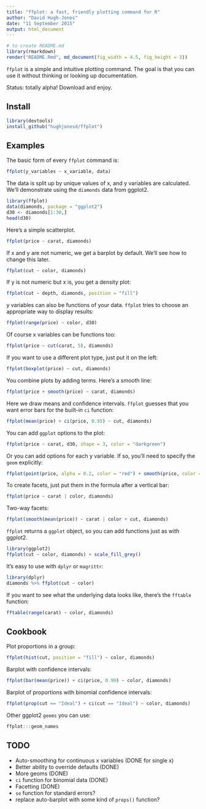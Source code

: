 ```yaml
---
title: "ffplot: a fast, friendly plotting command for R"
author: "David Hugh-Jones"
date: "11 September 2015"
output: html_document
---
```


```r
# to create README.md
library(rmarkdown)
render("README.Rmd", md_document(fig_width = 4.5, fig_height = 3))
```

`ffplot` is a simple and intuitive plotting command. The goal is that you can use it without thinking or looking up
documentation. 

Status: totally alpha! Download and enjoy. 

## Install

```r
library(devtools)
install_github("hughjonesd/ffplot")
```


## Examples

The basic form of every `ffplot` command is:

```r
ffplot(y_variables ~ x_variable, data)
```

The data is split up by unique values of x, and y variables are calculated. We'll demonstrate using the `diamonds`
data from ggplot2.

```r
library(ffplot)
data(diamonds, package = "ggplot2")
d30 <- diamonds[1:30,]
head(d30)
```

Here's a simple scatterplot. 

```r
ffplot(price ~ carat, diamonds)
```

If x and y are not numeric, we get a barplot by default. We'll see how to change this later.

```r
ffplot(cut ~ color, diamonds) 
```

If y is not numeric but x is, you get a density plot:

```r
ffplot(cut ~ depth, diamonds, position = "fill") 
```


y variables can also be functions of your data. `ffplot` tries to choose an appropriate way to display results:

```r
ffplot(range(price) ~ color, d30) 
```

Of course x variables can be functions too:
```r
ffplot(price ~ cut(carat, 5), diamonds) 
```

If you want to use a different plot type, just put it on the left:

```r
ffplot(boxplot(price) ~ cut, diamonds)
```

You combine plots by adding terms. Here's a smooth line:

```r
ffplot(price + smooth(price) ~ carat, diamonds) 
```

Here we draw means and confidence intervals. `ffplot` guesses that you want error bars for the built-in `ci` function:

```r
ffplot(mean(price) + ci(price, 0.95) ~ cut, diamonds) 
```

You can add `ggplot` options to the plot:

```r
ffplot(price ~ carat, d30, shape = 3, color = "darkgreen")
```

Or you can add options for each y variable. If so, you'll need to specify the `geom` explicitly:
```r
ffplot(point(price, alpha = 0.2, color = "red") + smooth(price, color = "orange", size = 2, se = TRUE) ~ carat, diamonds)
```

To create facets, just put them in the formula after a vertical bar:
```r
ffplot(price ~ carat | color, diamonds)
```

Two-way facets:
```r
ffplot(smooth(mean(price)) ~ carat | color + cut, diamonds)
```


`ffplot` returns a `ggplot` object, so you can add functions just as with ggplot2.

```r
library(ggplot2)
ffplot(cut ~ color, diamonds) + scale_fill_grey()
```

It's easy to use with `dplyr` or `magrittr`:

```r
library(dplyr)
diamonds %>% ffplot(cut ~ color)
```


If you want to see what the underlying data looks like, there's the `fftable` function:

```r
fftable(range(carat) ~ color, diamonds)
```

## Cookbook

Plot proportions in a group:
```r
ffplot(hist(cut, position = "fill") ~ color, diamonds)
```


Barplot with confidence intervals:

```r
ffplot(bar(mean(price)) + ci(price, 0.99) ~ color, diamonds) 
```

Barplot of proportions with binomial confidence intervals:
```r
ffplot(prop(cut == "Ideal") + ci(cut == "Ideal") ~ color, diamonds)
```

Other ggplot2 `geoms` you can use:
```r
ffplot:::geom_names
```

## TODO

* Auto-smoothing for continuous x variables (DONE for single x)
* Better ability to override defaults (DONE)
* More geoms (DONE)
* `ci` function for binomial data (DONE)
* Facetting (DONE)
* `se` function for standard errors?
* replace auto-barplot with some kind of `props()` function?
